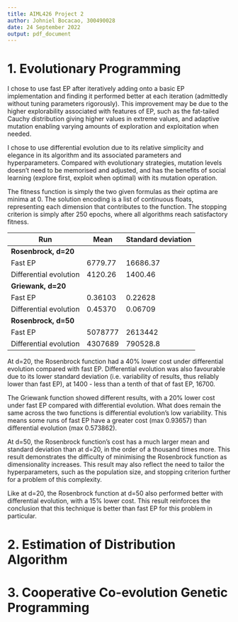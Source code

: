 ```yaml
---
title: AIML426 Project 2
author: Johniel Bocacao, 300490028
date: 24 September 2022
output: pdf_document
---
```


# 1. Evolutionary Programming

I chose to use fast EP after iteratively adding onto a basic EP implementation and finding it performed better at each iteration (admittedly without tuning parameters rigorously). This improvement may be due to the higher explorability associated with features of EP, such as the fat-tailed Cauchy distribution giving higher values in extreme values, and adaptive mutation enabling varying amounts of exploration and exploitation when needed.

I chose to use differential evolution due to its relative simplicity and elegance in its algorithm and its associated parameters and hyperparameters. Compared with evolutionary strategies, mutation levels doesn't need to be memorised and adjusted, and has the benefits of social learning (explore first, exploit when optimal) with its mutation operation.

The fitness function is simply the two given formulas as their optima are minima at 0. The solution encoding is a list of continuous floats, representing each dimension that contributes to the function. The stopping criterion is simply after 250 epochs, where all algorithms reach satisfactory fitness.

| Run                    | Mean    | Standard deviation |
|------------------------|---------|--------------------|
| **Rosenbrock, d=20**   |
| Fast EP                | 6779.77 | 16686.37           |
| Differential evolution | 4120.26 | 1400.46            |
| **Griewank, d=20**     |
| Fast EP                | 0.36103 | 0.22628            |
| Differential evolution | 0.45370 | 0.06709            |
| **Rosenbrock, d=50**   |
| Fast EP                | 5078777 | 2613442            |
| Differential evolution | 4307689 | 790528.8           |

At d=20, the Rosenbrock function had a 40% lower cost under differential evolution compared with fast EP. Differential evolution was also favourable due to its lower standard deviation (i.e. variability of results, thus reliably lower than fast EP), at 1400 - less than a tenth of that of fast EP, 16700.

The Griewank function showed different results, with a 20% lower cost under fast EP compared with differential evolution. What does remain the same across the two functions is differential evolution's low variability. This means some runs of fast EP have a greater cost (max 0.93657) than differential evolution (max 0.573862).

At d=50, the Rosenbrock function's cost has a much larger mean and standard deviation than at d=20, in the order of a thousand times more. This result demonstrates the difficulty of minimising the Rosenbrock function as dimensionality increases. This result may also reflect the need to tailor the hyperparameters, such as the population size, and stopping criterion further for a problem of this complexity.

Like at d=20, the Rosenbrock function at d=50 also performed better with differential evolution, with a 15% lower cost. This result reinforces the conclusion that this technique is better than fast EP for this problem in particular.

# 2. Estimation of Distribution Algorithm


# 3. Cooperative Co-evolution Genetic Programming

